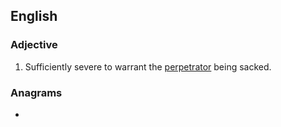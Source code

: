 ==English==

===Adjective===
{{en-adj}}

# {{label|en|of an act}} Sufficiently severe to warrant the [[perpetrator]] being sacked.

===Anagrams===
* {{l|en|Black Sea}}